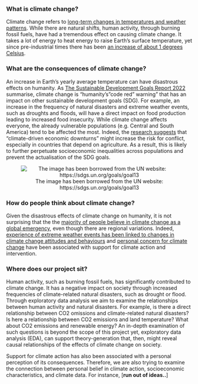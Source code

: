### What is climate change?

Climate change refers to [long-term changes in temperatures and weather patterns](https://www.un.org/en/climatechange/what-is-climate-change). While there are natural shifts, human activity, through burning fossil fuels, have had a tremendous effect on causing climate change. It takes a lot of energy to heat energy to raise Earth's surface temperature, yet since pre-industrial times there has been [an increase of about 1 degrees Celsius](https://www.climate.gov/news-features/understanding-climate/climate-change-global-temperature). 

### What are the consequences of climate change?

An increase in Earth's yearly average temperature can have disastrous effects on humanity. As [The Sustainable Development Goals Report 2022](https://unstats.un.org/SDGS/REPORT/2022/) summarise, climate change is "humanity's "code red" warning" that has an impact on other sustainable development goals (SDG). For example, an increase in the frequency of natural disasters and extreme weather events, such as droughts and floods, will have a direct impact on food production leading to increased food insecurity. While climate change affects everyone, the already vulnerable populations (e.g. Central and South America) tend to be affected the most. Indeed, the [research suggests](https://link.springer.com/article/10.1007/s40641-017-0074-x#Abs1) that "climate-driven economic downturns" might increase the risk for conflict, especially in countries that depend on agriculture. As a result, this is likely to further perpetuate socioeconomic inequalities across populations and prevent the actualisation of the SDG goals.

<center>![The image has been borrowed from the UN website: https://sdgs.un.org/goals/goal13](https://user-images.githubusercontent.com/84614994/201064012-f41605d1-d9dc-4685-b520-f04f3a018af3.png)</center>

### How do people think about climate change?

Given the disastrous effects of climate change on humanity, it is not surprising that the the [majority of people believe in climate change as a global emergency](https://www.undp.org/publications/peoples-climate-vote), even though there are regional variations. Indeed, [experience of extreme weather events has been linked to changes in climate change attitudes and behaviours](https://www.sciencedirect.com/science/article/pii/S1877343521001160#sec0080) and [personal concern for climate change](https://www.sciencedirect.com/science/article/pii/S0959378019301736#sec0022) have been associated with support for climate action and intervention. 

### Where does our project sit?

Human activity, such as burning fossil fuels, has significantly contributed to climate change. It has a negative impact on society through increased frequencies of climate-related natural disasters, such as drought or flood. Through exploratory data analysis we aim to examine the relationships between human activity and natural disasters. For example, is there a direct relationship between CO2 omissions and climate-related natural disasters? Is here a relationship between CO2 emissions and land temperature? What about CO2 emissions and renewable energy? An in-depth examination of such questions is beyond the scope of this project yet, exploratory data analysis (EDA), can support theory-generation that, then, might reveal causal relationships of the effects of climate change on society.

Support for climate action has also been associated with a personal perception of its consequences. Therefore, we are also trying to examine the connection between personal belief in climate action, socioeconomic characteristics, and climate data. For instance, [**run out of ideas..**]

